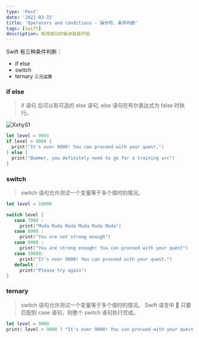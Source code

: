 ```yaml
---
type: 'Post'
date: '2022-03-15'
title: 'Operators and conditions - 操作符、条件判断'
tags: [swift]
description: 取得成功的秘诀就是开始
---
```


Swift 有三种条件判断：

- if else
- switch
- ternary `三元运算`

### if else

> if 语句 后可以有可选的 else 语句, else 语句在布尔表达式为 false 时执行。

![XxhyS1](https://cdn.jsdelivr.net/gh/manonicu/pics@master/uPic/XxhyS1.png)

```swift
let level = 9001
if level > 9000 {
  print("It's over 9000! You can proceed with your quest.")
} else {
  print("Bummer, you definitely need to go for a training arc")
}
```

### switch

> switch 语句允许测试一个变量等于多个值时的情况。

```swift
let level = 10000

switch level {
   case 7000 :
     print("Muda Muda Muda Muda Muda Muda")
   case 8000 :
     print("You are not strong enough")
   case 9000 :
     print("You are strong enough! You can proceed with your quest")
   case 10000:
     print("It's over 9000! You can proceed with your quest.")
   default :
     print("Please try again")
}
```

### ternary

> switch 语句允许测试一个变量等于多个值时的情况。 Swift 语言中  只要匹配到 case 语句，则整个 switch 语句执行完成。

```swift
let level = 9000
print( level > 9000 ? "It's over 9000! You can proceed with your quest." :  print("Bummer, you definitely need to go for a training arc")
```
